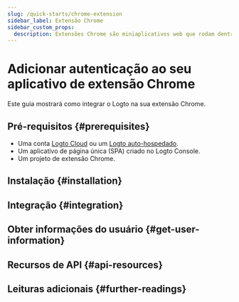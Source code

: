 ```yaml
---
slug: /quick-starts/chrome-extension
sidebar_label: Extensão Chrome
sidebar_custom_props:
  description: Extensões Chrome são miniaplicativos web que rodam dentro do Google Chrome.
---
```




# Adicionar autenticação ao seu aplicativo de extensão Chrome

Este guia mostrará como integrar o Logto na sua extensão Chrome.

<GuideTip />

## Pré-requisitos \{#prerequisites}

- Uma conta [Logto Cloud](https://cloud.logto.io) ou um [Logto auto-hospedado](/introduction/set-up-logto-oss).
- Um aplicativo de página única (SPA) criado no Logto Console.
- Um projeto de extensão Chrome.

## Instalação \{#installation}

<Installation />

## Integração \{#integration}

<Integration />

## Obter informações do usuário \{#get-user-information}

<GetUserInformation package="@logto/chrome-extension" />

## Recursos de API \{#api-resources}

<ApiResources package="@logto/chrome-extension" />

## Leituras adicionais \{#further-readings}

<FurtherReadings />
